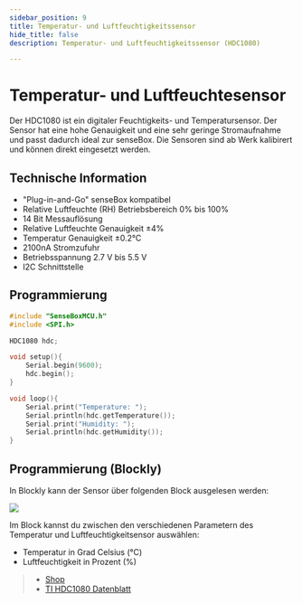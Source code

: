 ```yaml
---
sidebar_position: 9
title: Temperatur- und Luftfeuchtigkeitssensor
hide_title: false
description: Temperatur- und Luftfeuchtigkeitssensor (HDC1080)

---
```



# Temperatur- und Luftfeuchtesensor 

Der HDC1080 ist ein digitaler Feuchtigkeits- und Temperatursensor. Der Sensor hat eine hohe Genauigkeit und eine sehr geringe Stromaufnahme und passt dadurch ideal zur senseBox. Die Sensoren sind ab Werk kalibirert und können direkt eingesetzt werden.


<ImageWithText src={tempSensor} alt="Temperatur und Luftfeuchtigkeitssensor" title="Temperatur und Luftfeuchtigkeitssensor"/>

## Technische Information

* "Plug-in-and-Go" senseBox kompatibel
* Relative Luftfeuchte (RH) Betriebsbereich 0% bis 100%
* 14 Bit Messauflösung
* Relative Luftfeuchte Genauigkeit ±4%
* Temperatur Genauigkeit ±0.2°C
* 2100nA Stromzufuhr
* Betriebsspannung 2.7 V bis 5.5 V
* I2C Schnittstelle


## Programmierung

```c++
#include "SenseBoxMCU.h"
#include <SPI.h>

HDC1080 hdc;

void setup(){
    Serial.begin(9600);
    hdc.begin();
}

void loop(){
    Serial.print("Temperature: ");
    Serial.println(hdc.getTemperature());
    Serial.print("Humidity: ");
    Serial.println(hdc.getHumidity());
}
```


## Programmierung (Blockly)

In Blockly kann der Sensor über folgenden Block ausgelesen werden:

![](/img/hardware-bilder/temperatur-luftfeuchte/block_temperatur_luftfeuchte.svg)

Im Block kannst du zwischen den verschiedenen Parametern des Temperatur und Luftfeuchtigkeitsensor auswählen:

- Temperatur in Grad Celsius (°C)
- Luftfeuchtigkeit in Prozent (%)


>- [Shop](https://sensebox.kaufen/product/temperatur-luftfeuchte)
>- [TI HDC1080 Datenblatt](https://www.ti.com/lit/ds/symlink/hdc1080.pdf)
